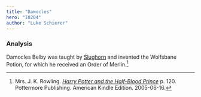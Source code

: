 ```yaml
---
title: "Damocles"
hero: "I0204"
author: "Luke Schierer"
---
```


<Individual id={frontmatter.id} ></Individual>

### Analysis

Damocles Belby was taught by [Slughorn]
and invented the Wolfsbane Potion, for which he received an Order of Merlin.[^210318-1]

[Slughorn]: <../../slughorn/horace_eugene_flaccus>

[^210318-1]: Mrs. J. K. Rowling. _[Harry Potter and the Half-Blood Prince](https://www.goodreads.com/book/show/1.Harry_Potter_and_the_Half_Blood_Prince)_
    p. 120. Pottermore Publishing. American Kindle Edition. 2005-06-16.

